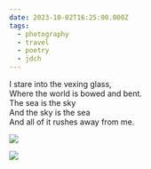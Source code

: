 ```yaml
---
date: 2023-10-02T16:25:00.000Z
tags:
  - photography
  - travel
  - poetry
  - jdch
---
```

I stare into the vexing glass,<br/>
Where the world is bowed and bent.<br/>
The sea is the sky<br/>
And the sky is the sea<br/>
And all of it rushes away from me.

![](../../assets/photos/20231002-IMG_6813.jpg)

![](../../assets/photos/20231002-IMG_6857.jpg)
